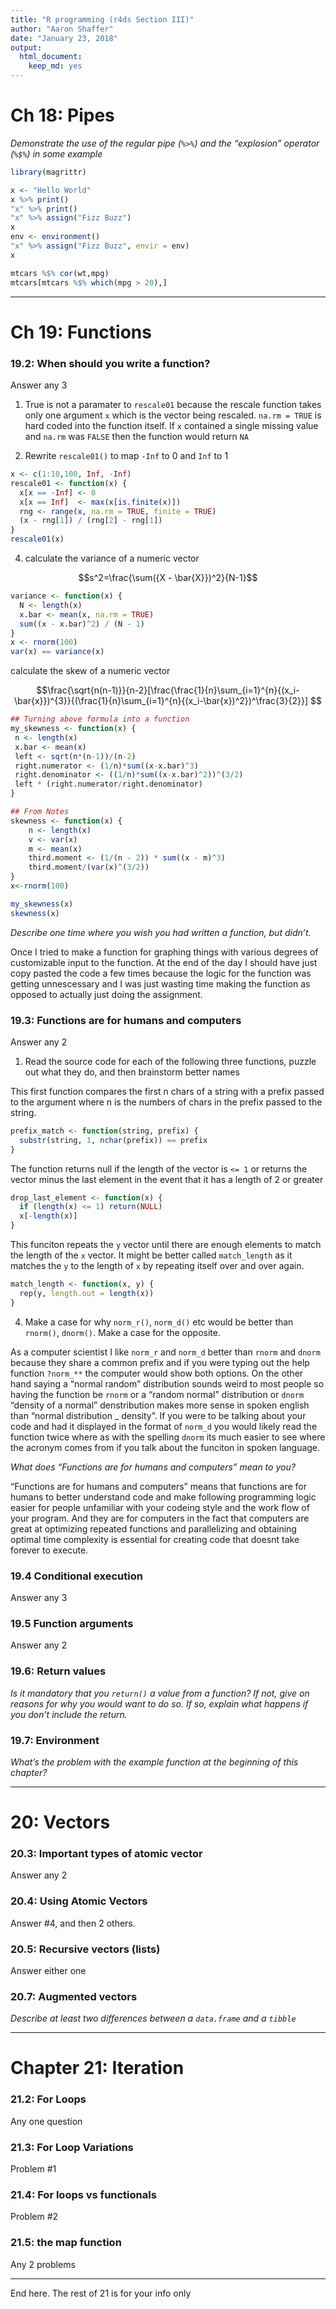 ```yaml
---
title: "R programming (r4ds Section III)"
author: "Aaron Shaffer"
date: "January 23, 2018"
output: 
  html_document: 
    keep_md: yes
---
```


# Ch 18: Pipes

_Demonstrate the use of the regular pipe (`%>%`) and the "explosion" operator (`%$%`) in some example_

```r
library(magrittr)

x <- "Hello World"
x %>% print()
"x" %>% print()
"x" %>% assign("Fizz Buzz")
x
env <- environment()
"x" %>% assign("Fizz Buzz", envir = env)
x
```

```r
mtcars %$% cor(wt,mpg)
mtcars[mtcars %$% which(mpg > 20),]
```

----

# Ch 19: Functions

### 19.2: When should you write a function?
Answer any 3

1. True is not a paramater to `rescale01` because the rescale function takes only one argument `x` which is the vector being rescaled.  `na.rm = TRUE` is hard coded into the function itself.  If `x` contained a single missing value and `na.rm` was `FALSE` then the function would return `NA`

2. Rewrite `rescale01()` to map `-Inf` to 0 and `Inf` to 1

```r
x <- c(1:10,100, Inf, -Inf)
rescale01 <- function(x) {
  x[x == -Inf] <- 0
  x[x == Inf]  <- max(x[is.finite(x)])
  rng <- range(x, na.rm = TRUE, finite = TRUE)
  (x - rng[1]) / (rng[2] - rng[1])
}
rescale01(x)
```

4.
calculate the variance of a numeric vector

$$s^2=\frac{\sum({X - \bar{X}})^2}{N-1}$$

```r
variance <- function(x) {
  N <- length(x)
  x.bar <- mean(x, na.rm = TRUE)
  sum((x - x.bar)^2) / (N - 1)
}
x <- rnorm(100)
var(x) == variance(x)
```

calculate the skew of a numeric vector

$$\frac{\sqrt{n(n-1)}}{n-2}[\frac{\frac{1}{n}\sum_{i=1}^{n}{(x_i-\bar{x}})^{3}}{(\frac{1}{n}\sum_{i=1}^{n}{(x_i-\bar{x})^2})^\frac{3}{2}}] $$

```r
## Turning above formula into a function
my_skewness <- function(x) {
 n <- length(x)
 x.bar <- mean(x)
 left <- sqrt(n*(n-1))/(n-2)
 right.numerator <- (1/n)*sum((x-x.bar)^3)
 right.denominator <- ((1/n)*sum((x-x.bar)^2))^(3/2)
 left * (right.numerator/right.denominator)
}

## From Notes
skewness <- function(x) {
    n <- length(x)
    v <- var(x)
    m <- mean(x)
    third.moment <- (1/(n - 2)) * sum((x - m)^3)
    third.moment/(var(x)^(3/2))
}
x<-rnorm(100)

my_skewness(x)
skewness(x)
```

_Describe one time where you wish you had written a function, but didn't._

Once I tried to make a function for graphing things with various degrees of customizable input to the function.  At the end of the day I should have just copy pasted the code a few times because the logic for the function was getting unnescessary and I was just wasting time making the function as opposed to actually just doing the assignment.

### 19.3: Functions are for humans and computers
Answer any 2

1. Read the source code for each of the following three functions, puzzle out what they do, and then brainstorm better names

This first function compares the first n chars of a string with a prefix passed to the argument where n is the numbers of chars in the prefix passed to the string.

```r
prefix_match <- function(string, prefix) {
  substr(string, 1, nchar(prefix)) == prefix
}
```

The function returns null if the length of the vector is `<= 1` or returns the vector minus the last element in the event that it has a length of 2 or greater
```r
drop_last_element <- function(x) {
  if (length(x) <= 1) return(NULL)
  x[-length(x)]
}
```

This funciton repeats the `y` vector until there are enough elements to match the length of the `x` vector.  It might be better called `match_length` as it matches the `y` to the length of `x` by repeating itself over and over again.
```r
match_length <- function(x, y) {
  rep(y, length.out = length(x))
}
```

4. Make a case for why `norm_r()`, `norm_d()` etc would be better than `rnorm()`, `dnorm()`. Make a case for the opposite.

As a computer scientist I like `norm_r` and `norm_d` better than `rnorm` and `dnorm` because they share a common prefix and if you were typing out the help function `?norm_**` the computer would show both options.  On the other hand saying a "normal random" distribution sounds weird to most people so having the function be `rnorm` or a "random normal" distribution or `dnorm` "density of a normal" denstribution makes more sense in spoken english than "normal distribution _ density".  If you were to be talking about your code and had it displayed in the format of `norm_d` you would likely read the function twice where as with the spelling `dnorm` its much easier to see where the acronym comes from if you talk about the funciton in spoken language.

_What does "Functions are for humans and computers" mean to you?_

"Functions are for humans and computers" means that functions are for humans to better understand code and make following programming logic easier for people unfamiliar with your codeing style and the work flow of your program.  And they are for computers in the fact that computers are great at optimizing repeated functions and parallelizing and obtaining optimal time complexity is essential for creating code that doesnt take forever to execute.

### 19.4 Conditional execution
Answer any 3

### 19.5 Function arguments
Answer any 2

### 19.6: Return values
_Is it mandatory that you `return()` a value from a function? If not, give on reasons for why you would want to do so. If so, explain what happens if you don't include the return._

### 19.7: Environment
_What's the problem with the example function at the beginning of this chapter?_

----

# 20: Vectors

###  20.3: Important types of atomic vector
Answer any 2

### 20.4: Using Atomic Vectors
Answer #4, and then 2 others. 

### 20.5: Recursive vectors (lists)
Answer either one

### 20.7: Augmented vectors

_Describe at least two differences between a `data.frame` and a `tibble`_

----

# Chapter 21: Iteration

### 21.2: For Loops
Any one question

### 21.3: For Loop Variations
Problem #1

### 21.4: For loops vs functionals
Problem #2

### 21.5: the map function
Any 2 problems

----

End here. The rest of 21 is for your info only

